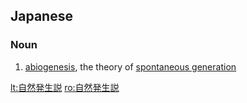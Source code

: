 ==Japanese==
{{ja-kanjitab|し|ぜん|はつ|k3=はっ|せい|せつ|yomi=o}}

===Noun===
{{ja-noun|しぜんはっせいせつ}}

# [[abiogenesis]], the theory of [[spontaneous generation]]

[[lt:自然発生説]]
[[ro:自然発生説]]